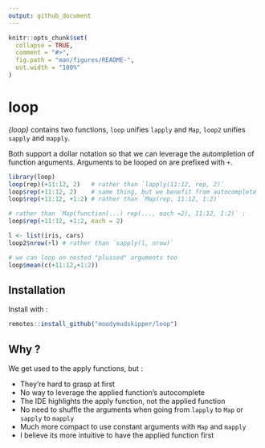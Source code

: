 ```yaml
---
output: github_document
---
```


<!-- README.md is generated from README.Rmd. Please edit that file -->

```r
knitr::opts_chunk$set(
  collapse = TRUE,
  comment = "#>",
  fig.path = "man/figures/README-",
  out.width = "100%"
)
```

# loop

*{loop}* contains two functions, 
`loop` unifies `lapply` and `Map`, `loop2` unifies `sapply` and `mapply`.

Both support a dollar notation so that we can leverage the autompletion of
function arguments. Arguments to be looped on are prefixed with `+`.

```r
library(loop)
loop(rep)(+11:12, 2)   # rather than `lapply(11:12, rep, 2)`
loop$rep(+11:12, 2)    # same thing, but we benefit from autocomplete
loop$rep(+11:12, +1:2) # rather than `Map(rep, 11:12, 1:2)`

# rather than `Map(function(...) rep(..., each =2), 11:12, 1:2)` :
loop$rep(+11:12, +1:2, each = 2)

l <- list(iris, cars)
loop2$nrow(+l) # rather than `sapply(l, nrow)`

# we can loop on nested "plussed" arguments too
loop$mean(c(+11:12,+1:2))
```

## Installation

Install with :

``` r
remotes::install_github("moodymudskipper/loop")
```

## Why ?

We get used to the apply functions, but : 

* They're hard to grasp at first
* No way to leverage the applied function's autocomplete
* The IDE highlights the apply function, not the applied function
* No need to shuffle the arguments when going from `lapply` to `Map` or `sapply` to `mapply`
* Much more compact to use constant arguments with `Map` and `mapply`
* I believe its more intuitive to have the applied function first
